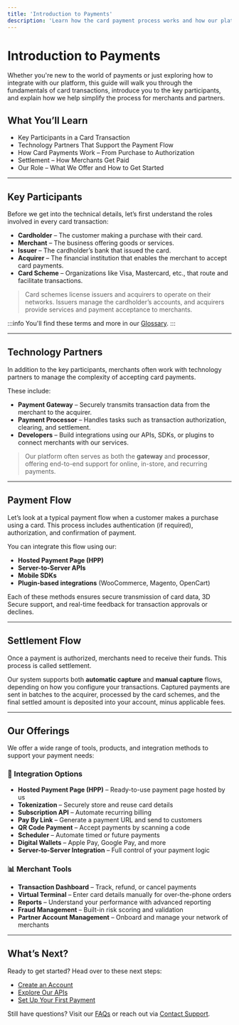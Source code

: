 ```yaml
---
title: 'Introduction to Payments'
description: 'Learn how the card payment process works and how our platform fits into it.'
---
```


# Introduction to Payments

Whether you're new to the world of payments or just exploring how to integrate with our platform, this guide will walk you through the fundamentals of card transactions, introduce you to the key participants, and explain how we help simplify the process for merchants and partners.

## What You’ll Learn

- Key Participants in a Card Transaction  
- Technology Partners That Support the Payment Flow  
- How Card Payments Work – From Purchase to Authorization  
- Settlement – How Merchants Get Paid  
- Our Role – What We Offer and How to Get Started

---

## Key Participants

Before we get into the technical details, let’s first understand the roles involved in every card transaction:

- **Cardholder** – The customer making a purchase with their card.  
- **Merchant** – The business offering goods or services.  
- **Issuer** – The cardholder’s bank that issued the card.  
- **Acquirer** – The financial institution that enables the merchant to accept card payments.  
- **Card Scheme** – Organizations like Visa, Mastercard, etc., that route and facilitate transactions.

> Card schemes license issuers and acquirers to operate on their networks. Issuers manage the cardholder’s accounts, and acquirers provide services and payment acceptance to merchants.

:::info
You'll find these terms and more in our [Glossary](/docs/get-started/glossary).
:::

---

## Technology Partners

In addition to the key participants, merchants often work with technology partners to manage the complexity of accepting card payments.

These include:

- **Payment Gateway** – Securely transmits transaction data from the merchant to the acquirer.  
- **Payment Processor** – Handles tasks such as transaction authorization, clearing, and settlement.  
- **Developers** – Build integrations using our APIs, SDKs, or plugins to connect merchants with our services.

> Our platform often serves as both the **gateway** and **processor**, offering end-to-end support for online, in-store, and recurring payments.

---

## Payment Flow

Let’s look at a typical payment flow when a customer makes a purchase using a card. This process includes authentication (if required), authorization, and confirmation of payment.

<!-- Insert your own Payment Flow Diagram here -->

You can integrate this flow using our:

- **Hosted Payment Page (HPP)**  
- **Server-to-Server APIs**  
- **Mobile SDKs**  
- **Plugin-based integrations** (WooCommerce, Magento, OpenCart)

Each of these methods ensures secure transmission of card data, 3D Secure support, and real-time feedback for transaction approvals or declines.

---

## Settlement Flow

Once a payment is authorized, merchants need to receive their funds. This process is called settlement.

<!-- Insert your own Settlement Flow Diagram here -->

Our system supports both **automatic capture** and **manual capture** flows, depending on how you configure your transactions. Captured payments are sent in batches to the acquirer, processed by the card schemes, and the final settled amount is deposited into your account, minus applicable fees.

---

## Our Offerings

We offer a wide range of tools, products, and integration methods to support your payment needs:

### 🔧 Integration Options

- **Hosted Payment Page (HPP)** – Ready-to-use payment page hosted by us  
- **Tokenization** – Securely store and reuse card details  
- **Subscription API** – Automate recurring billing  
- **Pay By Link** – Generate a payment URL and send to customers  
- **QR Code Payment** – Accept payments by scanning a code  
- **Scheduler** – Automate timed or future payments  
- **Digital Wallets** – Apple Pay, Google Pay, and more  
- **Server-to-Server Integration** – Full control of your payment logic

### 📊 Merchant Tools

- **Transaction Dashboard** – Track, refund, or cancel payments  
- **Virtual Terminal** – Enter card details manually for over-the-phone orders  
- **Reports** – Understand your performance with advanced reporting  
- **Fraud Management** – Built-in risk scoring and validation  
- **Partner Account Management** – Onboard and manage your network of merchants

---

## What’s Next?

Ready to get started? Head over to these next steps:

- [Create an Account](/docs/get-started/create-an-account)  
- [Explore Our APIs](/reference/introduction)  
- [Set Up Your First Payment](/docs/payments/online-payment)

Still have questions? Visit our [FAQs](/support/faqs-and-troubleshooting) or reach out via [Contact Support](/support/contact-support).
